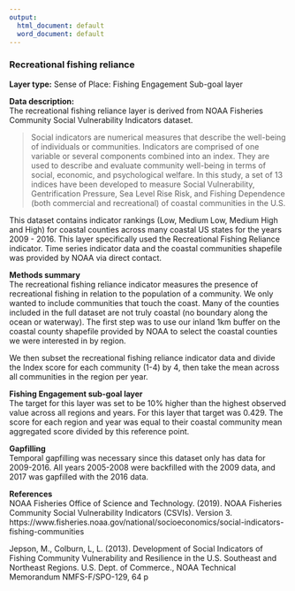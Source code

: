 ```yaml
---
output:
  html_document: default
  word_document: default
---
```

### Recreational fishing reliance

**Layer type:** Sense of Place: Fishing Engagement Sub-goal layer

**Data description:**   
The recreational fishing reliance layer is derived from NOAA Fisheries Community Social Vulnerability Indicators dataset. 

> Social indicators are numerical measures that describe the well-being of individuals or communities. Indicators are comprised of one variable or several components combined into an index. They are used to describe and evaluate community well-being in terms of social, economic, and psychological welfare. In this study, a set of 13 indices have been developed to measure Social Vulnerability, Gentrification Pressure, Sea Level Rise Risk, and Fishing Dependence (both commercial and recreational) of coastal communities in the U.S.

This dataset contains indicator rankings (Low, Medium Low, Medium High and High) for coastal counties across many coastal US states for the years 2009 - 2016. This layer specifically used the Recreational Fishing Reliance indicator. Time series indicator data and the coastal communities shapefile was provided by NOAA via direct contact.

**Methods summary**   
The recreational fishing reliance indicator measures the presence of recreational fishing in relation to the population of a community. We only wanted to include communities that touch the coast. Many of the counties included in the full dataset are not truly coastal (no boundary along the ocean or waterway). The first step was to use our inland 1km buffer on the coastal county shapefile provided by NOAA to select the coastal counties we were interested in by region.

We then subset the recreational fishing reliance indicator data and divide the Index score for each community (1-4) by 4, then take the mean across all communities in the region per year. 
 
**Fishing Engagement sub-goal layer**   
The target for this layer was set to be 10% higher than the highest observed value across all regions and years. For this layer that target was 0.429. The score for each region and year was equal to their coastal community mean aggregated score divided by this reference point.

**Gapfilling**    
Temporal gapfilling was necessary since this dataset only has data for 2009-2016. All years 2005-2008 were backfilled with the 2009 data, and 2017 was gapfilled with the 2016 data.

**References**    
NOAA Fisheries Office of Science and Technology. (2019). NOAA Fisheries Community Social Vulnerability Indicators (CSVIs). Version 3.  https://www.fisheries.noaa.gov/national/socioeconomics/social-indicators-fishing-communities

Jepson, M., Colburn, L, L. (2013). Development of Social Indicators of Fishing Community Vulnerability and Resilience in the U.S. Southeast and Northeast Regions. U.S. Dept. of Commerce., NOAA Technical Memorandum NMFS-F/SPO-129, 64 p
